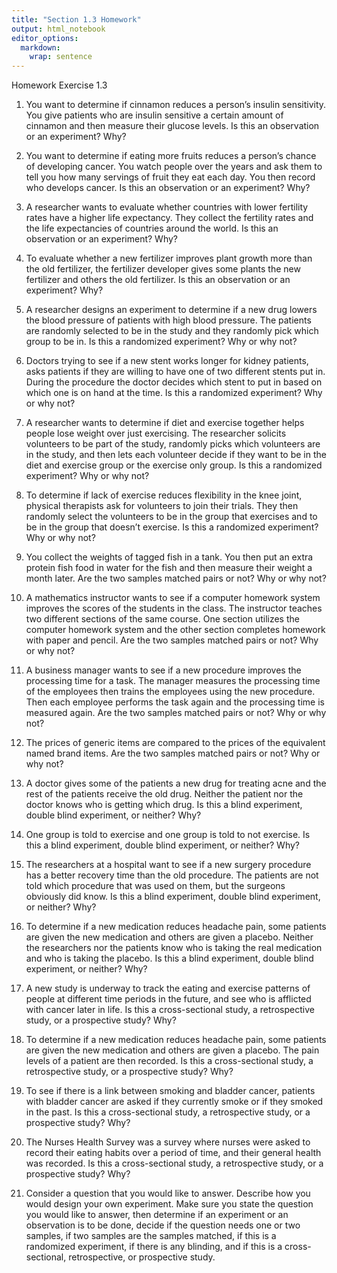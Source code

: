 ```yaml
---
title: "Section 1.3 Homework"
output: html_notebook
editor_options: 
  markdown: 
    wrap: sentence
---
```


Homework Exercise 1.3

1.  You want to determine if cinnamon reduces a person's insulin sensitivity.
    You give patients who are insulin sensitive a certain amount of cinnamon and then measure their glucose levels.
    Is this an observation or an experiment?
    Why?

2.  You want to determine if eating more fruits reduces a person's chance of developing cancer.
    You watch people over the years and ask them to tell you how many servings of fruit they eat each day.
    You then record who develops cancer.
    Is this an observation or an experiment?
    Why?

3.  A researcher wants to evaluate whether countries with lower fertility rates have a higher life expectancy.
    They collect the fertility rates and the life expectancies of countries around the world.
    Is this an observation or an experiment?
    Why?

4.  To evaluate whether a new fertilizer improves plant growth more than the old fertilizer, the fertilizer developer gives some plants the new fertilizer and others the old fertilizer.
    Is this an observation or an experiment?
    Why?

5.  A researcher designs an experiment to determine if a new drug lowers the blood pressure of patients with high blood pressure.
    The patients are randomly selected to be in the study and they randomly pick which group to be in.
    Is this a randomized experiment?
    Why or why not?

6.  Doctors trying to see if a new stent works longer for kidney patients, asks patients if they are willing to have one of two different stents put in.
    During the procedure the doctor decides which stent to put in based on which one is on hand at the time.
    Is this a randomized experiment?
    Why or why not?

7.  A researcher wants to determine if diet and exercise together helps people lose weight over just exercising.
    The researcher solicits volunteers to be part of the study, randomly picks which volunteers are in the study, and then lets each volunteer decide if they want to be in the diet and exercise group or the exercise only group.
    Is this a randomized experiment?
    Why or why not?

8.  To determine if lack of exercise reduces flexibility in the knee joint, physical therapists ask for volunteers to join their trials.
    They then randomly select the volunteers to be in the group that exercises and to be in the group that doesn't exercise.
    Is this a randomized experiment?
    Why or why not?

9.  You collect the weights of tagged fish in a tank.
    You then put an extra protein fish food in water for the fish and then measure their weight a month later.
    Are the two samples matched pairs or not?
    Why or why not?

10. A mathematics instructor wants to see if a computer homework system improves the scores of the students in the class.
    The instructor teaches two different sections of the same course.
    One section utilizes the computer homework system and the other section completes homework with paper and pencil.
    Are the two samples matched pairs or not?
    Why or why not?

11. A business manager wants to see if a new procedure improves the processing time for a task.
    The manager measures the processing time of the employees then trains the employees using the new procedure.
    Then each employee performs the task again and the processing time is measured again.
    Are the two samples matched pairs or not?
    Why or why not?

12. The prices of generic items are compared to the prices of the equivalent named brand items.
    Are the two samples matched pairs or not?
    Why or why not?

13. A doctor gives some of the patients a new drug for treating acne and the rest of the patients receive the old drug.
    Neither the patient nor the doctor knows who is getting which drug.
    Is this a blind experiment, double blind experiment, or neither?
    Why?

14. One group is told to exercise and one group is told to not exercise.
    Is this a blind experiment, double blind experiment, or neither?
    Why?

15. The researchers at a hospital want to see if a new surgery procedure has a better recovery time than the old procedure.
    The patients are not told which procedure that was used on them, but the surgeons obviously did know.
    Is this a blind experiment, double blind experiment, or neither?
    Why?

16. To determine if a new medication reduces headache pain, some patients are given the new medication and others are given a placebo.
    Neither the researchers nor the patients know who is taking the real medication and who is taking the placebo.
    Is this a blind experiment, double blind experiment, or neither?
    Why?

17. A new study is underway to track the eating and exercise patterns of people at different time periods in the future, and see who is afflicted with cancer later in life.
    Is this a cross-sectional study, a retrospective study, or a prospective study?
    Why?

18. To determine if a new medication reduces headache pain, some patients are given the new medication and others are given a placebo.
    The pain levels of a patient are then recorded.
    Is this a cross-sectional study, a retrospective study, or a prospective study?
    Why?

19. To see if there is a link between smoking and bladder cancer, patients with bladder cancer are asked if they currently smoke or if they smoked in the past.
    Is this a cross-sectional study, a retrospective study, or a prospective study?
    Why?

20. The Nurses Health Survey was a survey where nurses were asked to record their eating habits over a period of time, and their general health was recorded.
    Is this a cross-sectional study, a retrospective study, or a prospective study?
    Why?

21. Consider a question that you would like to answer.
    Describe how you would design your own experiment.
    Make sure you state the question you would like to answer, then determine if an experiment or an observation is to be done, decide if the question needs one or two samples, if two samples are the samples matched, if this is a randomized experiment, if there is any blinding, and if this is a cross-sectional, retrospective, or prospective study.

